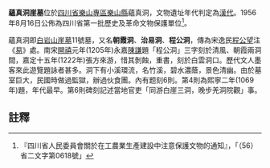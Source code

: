 {{msg:四川省文物保護單位
|名稱 = 崖墓-蘊真洞
|編號 = 20
|圖片 = 
|級別 = S01
|分類 = 
|時代 = [[漢代|漢代]]
|地点 = [[四川省|四川省]][[樂山專區|樂山專區]][[樂山縣|樂山縣]]蘊真洞
|坐標 =
|登錄 = 1956年8月16日
}}
'''蘊真洞崖墓'''位於[[四川省|四川省]][[樂山專區|樂山專區]][[樂山縣|樂山縣]]蘊真洞，文物遺址年代判定為[[漢代|漢代]]。1956年8月16日公佈為四川省第一批歷史及革命文物保護單位<ref>『四川省人民委員會關於在工農業生產建設中注意保護文物的通知』，「（56）省二文字第0618號」</ref>。

蘊真洞即[[白岩山崖墓|白岩山崖墓]]11號墓，又名'''朝霞洞'''、'''治易洞'''、'''程公洞'''，傳為宋逸民[[程公望|程公望]]注《[[易|易]]》處。南宋[[開禧|開禧]]元年(1205年)永嘉[[陳謙_(永嘉)|陳謙]]題「程公洞」三字刻於清風、朝霞兩洞間，嘉定十五年(1222年)張方來游，惜其剝蝕，重書，刻於白雲洞口。歷代文人墨客來此遊覽題詠者甚多。洞下有小溪環流，名竹溪，碧水濃蔭，景色清幽。由於墓室巨大，民國時做過監獄，辦過伙食團。內有题刻6則。第4則為熙寧二年(1069年)題，年代最早。第6則碑刻記述當地官吏「同游白崖三洞，晚步羌洞院觀」事。

==註釋==
{{reflist}}
{{文物保護單位小作品}}